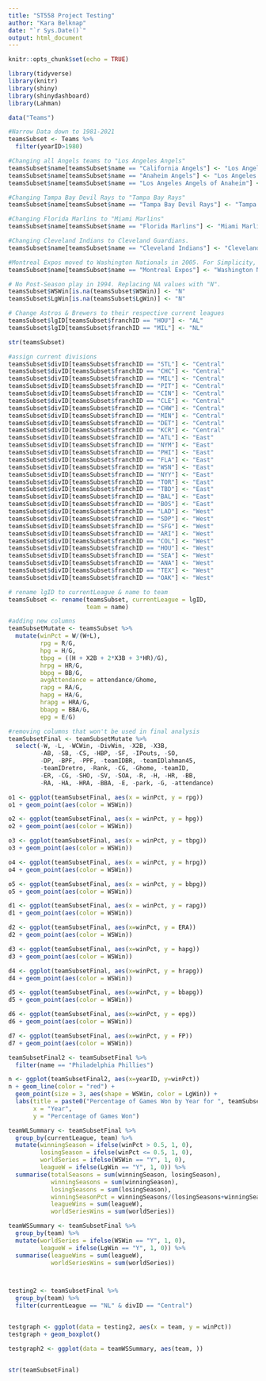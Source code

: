 ```yaml
---
title: "ST558 Project Testing"
author: "Kara Belknap"
date: "`r Sys.Date()`"
output: html_document
---
```


```r
knitr::opts_chunk$set(echo = TRUE)
```


```r
library(tidyverse)
library(knitr)
library(shiny)
library(shinydashboard)
library(Lahman)

```


```r
data("Teams")

#Narrow Data down to 1981-2021
teamsSubset <- Teams %>%
  filter(yearID>1980) 

#Changing all Angels teams to "Los Angeles Angels"
teamsSubset$name[teamsSubset$name == "California Angels"] <- "Los Angeles Angels"
teamsSubset$name[teamsSubset$name == "Anaheim Angels"] <- "Los Angeles Angels"
teamsSubset$name[teamsSubset$name == "Los Angeles Angels of Anaheim"] <- "Los Angeles Angels"

#Changing Tampa Bay Devil Rays to "Tampa Bay Rays"
teamsSubset$name[teamsSubset$name == "Tampa Bay Devil Rays"] <- "Tampa Bay Rays"

#Changing Florida Marlins to "Miami Marlins"
teamsSubset$name[teamsSubset$name == "Florida Marlins"] <- "Miami Marlins"

#Changing Cleveland Indians to Cleveland Guardians.
teamsSubset$name[teamsSubset$name == "Cleveland Indians"] <- "Cleveland Guardians"

#Montreal Expos moved to Washington Nationals in 2005. For Simplicity, merging these teams under Washington Nationals since they belong to the same franchise.... 
teamsSubset$name[teamsSubset$name == "Montreal Expos"] <- "Washington Nationals"

# No Post-Season play in 1994. Replacing NA values with "N". 
teamsSubset$WSWin[is.na(teamsSubset$WSWin)] <- "N"
teamsSubset$LgWin[is.na(teamsSubset$LgWin)] <- "N"

# Change Astros & Brewers to their respective current leagues
teamsSubset$lgID[teamsSubset$franchID == "HOU"] <- "AL"
teamsSubset$lgID[teamsSubset$franchID == "MIL"] <- "NL"

str(teamsSubset)

#assign current divisions
teamsSubset$divID[teamsSubset$franchID == "STL"] <- "Central"
teamsSubset$divID[teamsSubset$franchID == "CHC"] <- "Central"
teamsSubset$divID[teamsSubset$franchID == "MIL"] <- "Central"
teamsSubset$divID[teamsSubset$franchID == "PIT"] <- "Central"
teamsSubset$divID[teamsSubset$franchID == "CIN"] <- "Central"
teamsSubset$divID[teamsSubset$franchID == "CLE"] <- "Central"
teamsSubset$divID[teamsSubset$franchID == "CHW"] <- "Central"
teamsSubset$divID[teamsSubset$franchID == "MIN"] <- "Central"
teamsSubset$divID[teamsSubset$franchID == "DET"] <- "Central"
teamsSubset$divID[teamsSubset$franchID == "KCR"] <- "Central"
teamsSubset$divID[teamsSubset$franchID == "ATL"] <- "East"
teamsSubset$divID[teamsSubset$franchID == "NYM"] <- "East"
teamsSubset$divID[teamsSubset$franchID == "PHI"] <- "East"
teamsSubset$divID[teamsSubset$franchID == "FLA"] <- "East"
teamsSubset$divID[teamsSubset$franchID == "WSN"] <- "East"
teamsSubset$divID[teamsSubset$franchID == "NYY"] <- "East"
teamsSubset$divID[teamsSubset$franchID == "TOR"] <- "East"
teamsSubset$divID[teamsSubset$franchID == "TBD"] <- "East"
teamsSubset$divID[teamsSubset$franchID == "BAL"] <- "East"
teamsSubset$divID[teamsSubset$franchID == "BOS"] <- "East"
teamsSubset$divID[teamsSubset$franchID == "LAD"] <- "West"
teamsSubset$divID[teamsSubset$franchID == "SDP"] <- "West"
teamsSubset$divID[teamsSubset$franchID == "SFG"] <- "West"
teamsSubset$divID[teamsSubset$franchID == "ARI"] <- "West"
teamsSubset$divID[teamsSubset$franchID == "COL"] <- "West"
teamsSubset$divID[teamsSubset$franchID == "HOU"] <- "West"
teamsSubset$divID[teamsSubset$franchID == "SEA"] <- "West"
teamsSubset$divID[teamsSubset$franchID == "ANA"] <- "West"
teamsSubset$divID[teamsSubset$franchID == "TEX"] <- "West"
teamsSubset$divID[teamsSubset$franchID == "OAK"] <- "West"

# rename lgID to currentLeague & name to team
teamsSubset <- rename(teamsSubset, currentLeague = lgID,
                      team = name)

#adding new columns
teamSubsetMutate <- teamsSubset %>%
  mutate(winPct = W/(W+L), 
         rpg = R/G, 
         hpg = H/G,
         tbpg = ((H + X2B + 2*X3B + 3*HR)/G), 
         hrpg = HR/G,
         bbpg = BB/G,
         avgAttendance = attendance/Ghome, 
         rapg = RA/G,
         hapg = HA/G,
         hrapg = HRA/G,
         bbapg = BBA/G,
         epg = E/G)

#removing columns that won't be used in final analysis
teamSubsetFinal <- teamSubsetMutate %>%
  select(-W, -L, -WCWin, -DivWin, -X2B, -X3B, 
         -AB, -SB, -CS, -HBP, -SF, -IPouts, -SO,
         -DP, -BPF, -PPF, -teamIDBR, -teamIDlahman45, 
         -teamIDretro, -Rank, -CG, -Ghome, -teamID, 
         -ER, -CG, -SHO, -SV, -SOA, -R, -H, -HR, -BB,
         -RA, -HA, -HRA, -BBA, -E, -park, -G, -attendance)

```


```r

o1 <- ggplot(teamSubsetFinal, aes(x = winPct, y = rpg))
o1 + geom_point(aes(color = WSWin))

o2 <- ggplot(teamSubsetFinal, aes(x = winPct, y = hpg))
o2 + geom_point(aes(color = WSWin))

o3 <- ggplot(teamSubsetFinal, aes(x = winPct, y = tbpg))
o3 + geom_point(aes(color = WSWin))

o4 <- ggplot(teamSubsetFinal, aes(x = winPct, y = hrpg))
o4 + geom_point(aes(color = WSWin))

o5 <- ggplot(teamSubsetFinal, aes(x = winPct, y = bbpg))
o5 + geom_point(aes(color = WSWin))

```

```r
d1 <- ggplot(teamSubsetFinal, aes(x = winPct, y = rapg))
d1 + geom_point(aes(color = WSWin))

d2 <- ggplot(teamSubsetFinal, aes(x=winPct, y = ERA))
d2 + geom_point(aes(color = WSWin))

d3 <- ggplot(teamSubsetFinal, aes(x=winPct, y = hapg))
d3 + geom_point(aes(color = WSWin))

d4 <- ggplot(teamSubsetFinal, aes(x=winPct, y = hrapg))
d4 + geom_point(aes(color = WSWin))

d5 <- ggplot(teamSubsetFinal, aes(x=winPct, y = bbapg))
d5 + geom_point(aes(color = WSWin))

d6 <- ggplot(teamSubsetFinal, aes(x=winPct, y = epg))
d6 + geom_point(aes(color = WSWin))

d7 <- ggplot(teamSubsetFinal, aes(x=winPct, y = FP))
d7 + geom_point(aes(color = WSWin))

```


```r

teamSubsetFinal2 <- teamSubsetFinal %>%
  filter(name == "Philadelphia Phillies")

n <- ggplot(teamSubsetFinal2, aes(x=yearID, y=winPct))
n + geom_line(color = "red") + 
  geom_point(size = 3, aes(shape = WSWin, color = LgWin)) + 
  labs(title = paste0("Percentage of Games Won by Year for ", teamSubsetFinal2$name),
       x = "Year", 
       y = "Percentage of Games Won")

```


```r

teamWLSummary <- teamSubsetFinal %>%
  group_by(currentLeague, team) %>%
  mutate(winningSeason = ifelse(winPct > 0.5, 1, 0), 
         losingSeason = ifelse(winPct <= 0.5, 1, 0), 
         worldSeries = ifelse(WSWin == "Y", 1, 0), 
         leagueW = ifelse(LgWin == "Y", 1, 0)) %>%
  summarise(totalSeasons = sum(winningSeason, losingSeason),
            winningSeasons = sum(winningSeason), 
            losingSeasons = sum(losingSeason), 
            winningSeasonPct = winningSeasons/(losingSeasons+winningSeasons), 
            leagueWins = sum(leagueW), 
            worldSeriesWins = sum(worldSeries))

teamWSSummary <- teamSubsetFinal %>%
  group_by(team) %>%
  mutate(worldSeries = ifelse(WSWin == "Y", 1, 0), 
         leagueW = ifelse(LgWin == "Y", 1, 0)) %>%
  summarise(leagueWins = sum(leagueW), 
            worldSeriesWins = sum(worldSeries))



testing2 <- teamSubsetFinal %>%
  group_by(team) %>%
  filter(currentLeague == "NL" & divID == "Central") 


testgraph <- ggplot(data = testing2, aes(x = team, y = winPct)) 
testgraph + geom_boxplot()

testgraph2 <- ggplot(data = teamWSSummary, aes(team, ))


str(teamSubsetFinal)

```




